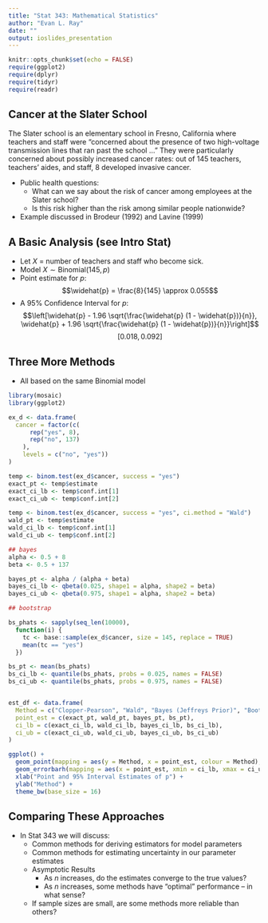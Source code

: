 ```yaml
---
title: "Stat 343: Mathematical Statistics"
author: "Evan L. Ray"
date: ""
output: ioslides_presentation
---
```


<style>
  .col2 {
    columns: 2 200px;         /* number of columns and width in pixels*/
    -webkit-columns: 2 200px; /* chrome, safari */
    -moz-columns: 2 200px;    /* firefox */
  }
  .col3 {
    columns: 3 100px;
    -webkit-columns: 3 100px;
    -moz-columns: 3 100px;
  }
</style>

```r
knitr::opts_chunk$set(echo = FALSE)
require(ggplot2)
require(dplyr)
require(tidyr)
require(readr)
```

## Cancer at the Slater School

The Slater school is an elementary school in Fresno, California where teachers and staff were "concerned about the presence of two high-voltage transmission lines that ran past the school ..."  They were particularly concerned about possibly increased cancer rates: out of 145 teachers, teachers' aides, and staff, 8 developed invasive cancer.

 * Public health questions:
    * What can we say about the risk of cancer among employees at the Slater school?
    * Is this risk higher than the risk among similar people nationwide?

 * Example discussed in Brodeur (1992) and Lavine (1999)

## A Basic Analysis (see Intro Stat)

* Let $X$ = number of teachers and staff who become sick.
* Model $X \sim \text{Binomial}(145, p)$
* Point estimate for $p$:
    $$\widehat{p} = \frac{8}{145} \approx 0.055$$
* A 95\% Confidence Interval for $p$:
    $$\left[\widehat{p} - 1.96 \sqrt{\frac{\widehat{p} (1 - \widehat{p})}{n}}, \widehat{p} + 1.96 \sqrt{\frac{\widehat{p} (1 - \widehat{p})}{n}}\right]$$
$$[0.018, 0.092]$$


## Three More Methods

* All based on the same Binomial model

```r
library(mosaic)
library(ggplot2)

ex_d <- data.frame(
  cancer = factor(c(
      rep("yes", 8),
      rep("no", 137)
    ),
    levels = c("no", "yes"))
)

temp <- binom.test(ex_d$cancer, success = "yes")
exact_pt <- temp$estimate
exact_ci_lb <- temp$conf.int[1]
exact_ci_ub <- temp$conf.int[2]

temp <- binom.test(ex_d$cancer, success = "yes", ci.method = "Wald")
wald_pt <- temp$estimate
wald_ci_lb <- temp$conf.int[1]
wald_ci_ub <- temp$conf.int[2]

## bayes
alpha <- 0.5 + 8
beta <- 0.5 + 137

bayes_pt <- alpha / (alpha + beta)
bayes_ci_lb <- qbeta(0.025, shape1 = alpha, shape2 = beta)
bayes_ci_ub <- qbeta(0.975, shape1 = alpha, shape2 = beta)

## bootstrap

bs_phats <- sapply(seq_len(10000),
  function(i) {
    tc <- base::sample(ex_d$cancer, size = 145, replace = TRUE)
    mean(tc == "yes")
  })

bs_pt <- mean(bs_phats)
bs_ci_lb <- quantile(bs_phats, probs = 0.025, names = FALSE)
bs_ci_ub <- quantile(bs_phats, probs = 0.975, names = FALSE)


est_df <- data.frame(
  Method = c("Clopper-Pearson", "Wald", "Bayes (Jeffreys Prior)", "Bootstrap"),
  point_est = c(exact_pt, wald_pt, bayes_pt, bs_pt),
  ci_lb = c(exact_ci_lb, wald_ci_lb, bayes_ci_lb, bs_ci_lb),
  ci_ub = c(exact_ci_ub, wald_ci_ub, bayes_ci_ub, bs_ci_ub)
)

ggplot() +
  geom_point(mapping = aes(y = Method, x = point_est, colour = Method), data = est_df) +
  geom_errorbarh(mapping = aes(x = point_est, xmin = ci_lb, xmax = ci_ub, y = Method, colour = Method), data = est_df) +
  xlab("Point and 95% Interval Estimates of p") +
  ylab("Method") +
  theme_bw(base_size = 16)
```

## Comparing These Approaches

* In Stat 343 we will discuss:
    * Common methods for deriving estimators for model parameters
    * Common methods for estimating uncertainty in our parameter estimates
    * Asymptotic Results
        * As $n$ increases, do the estimates converge to the true values?
        * As $n$ increases, some methods have "optimal" performance -- in what sense?
    * If sample sizes are small, are some methods more reliable than others?
